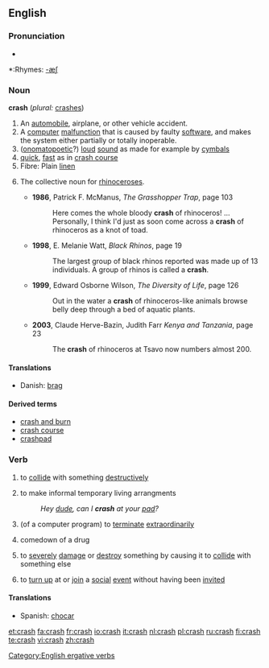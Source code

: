 ==English==

===Pronunciation===
*{{audio|en-us-crash.ogg|Audio (US)}}

*:Rhymes: [[Rhymes:English:-æʃ|-æʃ]]

===Noun===
'''crash''' (''plural:'' [[crashes]])
#An [[automobile]], airplane, or other vehicle accident.
#A [[computer]] [[malfunction]] that is caused by faulty [[software]], and makes the system either partially or totally inoperable.
#([[onomatopoetic]]?) [[loud]] [[sound]] as made for example by [[cymbal]]s
#[[quick]], [[fast]] as in [[crash course]]
#Fibre: Plain [[linen]]
#{{rfv-sense}} The collective noun for [[rhinoceros]]es.
#* '''1986''', Patrick F. McManus, ''The Grasshopper Trap'', page 103
#*: Here comes the whole bloody '''crash''' of rhinoceros! ... Personally, I think I'd just as soon come across a '''crash''' of rhinoceros as a knot of toad.
#* '''1998''', E. Melanie Watt, ''Black Rhinos'', page 19
#*: The largest group of black rhinos reported was made up of 13 individuals. A group of rhinos is called a '''crash'''.
#* '''1999''', Edward Osborne Wilson, ''The Diversity of Life'', page 126
#*: Out in the water a '''crash''' of rhinoceros-like animals browse belly deep through a bed of aquatic plants. 
#* '''2003''', Claude Herve-Bazin, Judith Farr ''Kenya and Tanzania'', page 23
#*: The '''crash''' of rhinoceros at Tsavo now numbers almost 200. 

====Translations====
{{top}}
*Danish: [[brag]] {{n}}
{{bottom}}

====Derived terms====
*[[crash and burn]]
*[[crash course]]
*[[crashpad]]

===Verb===
{{en-verb|crash|es}}
#{{intransitive}} to [[collide]] with something [[destructively]]
#{{intransitive}} to make informal temporary living arrangments
#:''Hey [[dude]], can I '''crash''' at your [[pad]]?''
#{{intransitive}} (of a computer program) to [[terminate]] [[extraordinary|extraordinarily]]
#{{intransitive}} comedown of a drug
#{{transitive}} to [[severely]] [[damage]] or [[destroy]] something by causing it to [[collide]] with something else
#{{transitive}}{{slang}} to [[turn up]] at or [[join]] a [[social]] [[event]] without having been [[invite]]d

====Translations====
{{trans-top|to collide with something}}
*Spanish: [[chocar]]
{{trans-mid}}
{{trans-bottom}}

[[Category:English ergative verbs]]

[[et:crash]]
[[fa:crash]]
[[fr:crash]]
[[io:crash]]
[[it:crash]]
[[nl:crash]]
[[pl:crash]]
[[ru:crash]]
[[fi:crash]]
[[te:crash]]
[[vi:crash]]
[[zh:crash]]